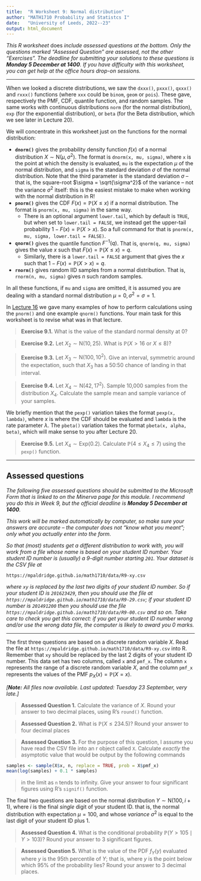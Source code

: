 ```yaml
---
title:  "R Worksheet 9: Normal distribution"
author: "MATH1710 Probability and Statistcs I"
date:   "University of Leeds, 2022--23"
output: html_document
---
```


*This R worksheet* does *include assessed questions at the bottom. Only the questions marked "Assessed Question" are assessed, not the other "Exercises". The deadline for submitting your solutions to these questions is **Monday 5 December at 1400**. If you have difficulty with this worksheet, you can get help at the office hours drop-on sessions.*

------------------------------------------------------------------------


When we looked a discrete distributions, we saw the `dxxx()`, `pxxx()`, `qxxx()` and `rxxx()` functions (where `xxx` could be `binom`, `geom` or `pois`). These gave, respectively the PMF, CDF, quantile function, and random samples. The same works with continuous distributions `norm` (for the normal distribution), `exp` (for the exponential distribution), or `beta` (for the Beta distribution, which we see later in Lecture 20).

We will concentrate in this worksheet just on the functions for the normal distribution:

* **`dnorm()`** gives the probability density function $f(x)$ of a normal distribution $X \sim \mathrm{N}(\mu, \sigma^2)$. The format is `dnorm(x, mu, sigma)`, where `x` is the point at which the density is evaluated, `mu` is the expectation $\mu$ of the normal distribution, and `sigma` is the standard deviation $\sigma$ of the normal distribution. Note that the third parameter is the standard deviation $\sigma$ -- that is, the square-root $\sigma = \sqrt{\sigma^2}$ of the variance -- not the variance $\sigma^2$ itself: this is the easiest mistake to make when working with the normal distribution in R!
* **`pnorm()`** gives the CDF $F(x) = \mathbb P(X \leq x)$ if a normal distribution. The format is `pnorm(x, mu, sigma)` in the same way.
   * There is an optional argument `lower.tail`, which by default is `TRUE`, but when set to `lower.tail = FALSE`, we instead get the upper-tail probability $1 - F(x) = \mathbb P(X > x)$. So a full command for that is `pnorm(x, mu, sigma, lower.tail = FALSE)`.
* **`qnorm()`** gives the quantile function $F^{-1}(q)$. That is, `qnorm(q, mu, sigma)` gives the value $x$ such that $F(x) = \mathbb P(X \leq x ) = q$. 
   * Similarly, there is a `lower.tail = FALSE` argument that gives the $x$ such that $1 - F(x) = \mathbb P(X > x) = q$.
* **`rnorm()`** gives random IID samples from a normal distribution. That is, `rnorm(n, mu, sigma)` gives $n$ such random samples.

In all these functions, if `mu` and `sigma` are omitted, it is assumed you are dealing with a standard normal distribution $\mu = 0, \sigma^2 = \sigma = 1$.

In [Lecture 16](https://mpaldridge.github.io/math1710/L16-normal.html#normal-r) we gave many examples of how to perform calculations using the `pnorm()` and one example `qnorm()` functions. Your main task for this worksheet is to revise what was in that lecture.

> **Exercise 9.1.** What is the value of the standard normal density at 0?

> **Exercise 9.2.** Let $X_2 \sim \mathrm{N}(10, 25)$. What is $\mathbb P(X > 16 \text{ or } X \leq 8)$?

> **Exercise 9.3.** Let $X_3 \sim \mathrm{N} (100, 10^2)$. Give an interval, symmetric around the expectation, such that $X_3$ has a 50:50 chance of landing in that interval.

> **Exercise 9.4.** Let $X_4 \sim \mathrm{N}(42, 17^2)$. Sample 10,000 samples from the distribution $X_4$. Calculate the sample mean and sample variance of your samples.

We briefly mention that the `pexp()` variation takes the format `pexp(x, lambda)`, where $x$ is where the CDF should be evaluated and `lambda` is the rate parameter $\lambda$. The `pbeta()` variation takes the format `pbeta(x, alpha, beta)`, which will make sense to you after Lecture 20.

> **Exercise 9.5.** Let $X_4 \sim \mathrm{Exp}(0.2)$. Calculate $\mathbb P(4 \leq X_4 \leq 7)$ using the `pexp()` function.

---

## Assessed questions

*The following five assessed questions should be submitted to the Microsoft Form that is linked to on the Minerva page for this module. I recommend you do this in Week 9, but the official deadline is **Monday 5 December at 1400**.*

*This work will be marked automatically by computer, so make sure your answers are accurate -- the computer does not "know what you meant"; only what you actually enter into the form.*

*So that (most) students get a different distribution to work with, you will work from a file whose name is based on your student ID number. Your student ID number is (usually) a 9-digit number starting `201`. Your dataset is the CSV file at*

```
https://mpaldridge.github.io/math1710/data/R9-xy.csv
```

*where `xy` is replaced by the last two digits of your student ID number. So if your student ID is `201623429`, then you should use the file at `https://mpaldridge.github.io/math1710/data/R9-29.csv`; if your student ID number is `201491200` then you should use the file `https://mpaldridge.github.io/math1710/data/R9-00.csv` and so on. Take care to check you get this correct: if you get your student ID number wrong and/or use the wrong data file, the computer is likely to award you 0 marks.*

---

The first three questions are based on a discrete random variable $X$. Read the file at `https://mpaldridge.github.io/math1710/data/R9-xy.csv` into R. Remember that `xy` should be replaced by the last 2 digits of your student ID number. This data set has two columns, called `x` and `pmf_x`. The column `x` represents the range of a discrete random variable $X$, and the column `pmf_x` represents the values of the PMF $p_X(x) = \mathbb P(X = x)$.

*[**Note:** All files now available. Last updated: Tuesday 23 September, very late.]*

> **Assessed Question 1.** Calculate the variance of $X$. Round your answer to two decimal places, using R's `round()` function.

> **Assessed Question 2.** What is $\mathbb P(X \leq 234.5)$? Round your answer to four decimal places

> **Assessed Question 3.** For the purpose of this question, I assume you have read the CSV file into an r object called `X`. Calculate *exactly* the asymptotic value that would be output by the following commands
```r
samples <- sample(X$x, n, replace = TRUE, prob = X$pmf_x)
mean(log(samples) + 0.1 * samples)
```
> in the limit as `n` tends to infinity. Give your answer to four significant figures using R's `signif()` function.

The final two questions are based on the normal distribution $Y \sim \mathrm{N}(100, i+1)$, where $i$ is the final *single* digit of your student ID. that is, the normal distribution with expectation $\mu = 100$, and whose *variance* $\sigma^2$ is equal to the last digit of your student ID plus 1.

> **Assessed Question 4.** What is the conditional probability $\mathbb P(Y > 105 \mid Y > 103)$? Round your answer to 3 significant figures.

> **Assessed Question 5.** What is the value of the PDF $f_Y(y)$ evaluated where $y$ is the 95th percentile of $Y$; that is, where $y$ is the point below which 95% of the probability lies? Round your answer to 3 decimal places.
